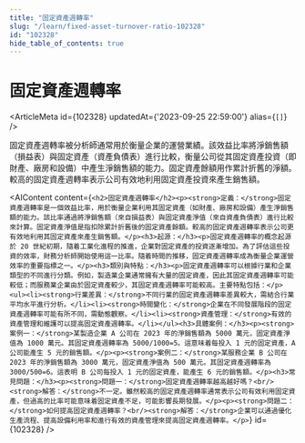 ```yaml
---
title: "固定資產週轉率"
slug: "/learn/fixed-asset-turnover-ratio-102328"
id: "102328"
hide_table_of_contents: true
---
```



# 固定資產週轉率

<ArticleMeta id={102328} updatedAt={'2023-09-25 22:59:00'} alias={`[]`} />
<div className='border-solid border-b border-t-0 my-4 border-[var(--ifm-color-gray-300)]' />

固定資產週轉率被分析師通常用於衡量企業的運營業績。該效益比率將淨銷售額（損益表）與固定資產（資產負債表）進行比較，衡量公司從其固定資產投資（即財產、廠房和設備）中產生淨銷售額的能力。固定資產餘額用作累計折舊的淨額。較高的固定資產週轉率表示公司有效地利用固定資產投資來產生銷售額。

<AIContent content={`<h2>固定資產週轉率</h2><p><strong>定義：</strong>固定資產週轉率是一個效益比率，用於衡量企業利用其固定資產（如財產、廠房和設備）產生淨銷售額的能力。該比率通過將淨銷售額（來自損益表）與固定資產淨值（來自資產負債表）進行比較來計算。固定資產淨值是指扣除累計折舊後的固定資產餘額。較高的固定資產週轉率表示公司更有效地利用其固定資產來產生銷售額。</p><h3>起源：</h3><p>固定資產週轉率的概念起源於 20 世紀初期，隨着工業化進程的推進，企業對固定資產的投資逐漸增加。為了評估這些投資的效率，財務分析師開始使用這一比率。隨着時間的推移，固定資產週轉率成為衡量企業運營效率的重要指標之一。</p><h3>類別與特點：</h3><p>固定資產週轉率可以根據行業和企業類型的不同進行分類。例如，製造業企業通常擁有大量的固定資產，因此其固定資產週轉率可能較低；而服務業企業由於固定資產較少，其固定資產週轉率可能較高。主要特點包括：</p><ul><li><strong>行業差異：</strong>不同行業的固定資產週轉率差異較大，需結合行業平均水平進行分析。</li><li><strong>時間變化：</strong>企業在不同發展階段的固定資產週轉率可能有所不同，需動態觀察。</li><li><strong>資產管理：</strong>有效的資產管理和維護可以提高固定資產週轉率。</li></ul><h3>具體案例：</h3><p><strong>案例一：</strong>某製造企業 A 公司在 2023 年的淨銷售額為 5000 萬元，固定資產淨值為 1000 萬元。其固定資產週轉率為 5000/1000=5。這意味着每投入 1 元的固定資產，A 公司能產生 5 元的銷售額。</p><p><strong>案例二：</strong>某服務企業 B 公司在 2023 年的淨銷售額為 3000 萬元，固定資產淨值為 500 萬元。其固定資產週轉率為 3000/500=6。這表明 B 公司每投入 1 元的固定資產，能產生 6 元的銷售額。</p><h3>常見問題：</h3><p><strong>問題一：</strong>固定資產週轉率越高越好嗎？<br/><strong>解答：</strong>不一定。雖然較高的固定資產週轉率通常表示公司有效利用固定資產，但過高的比率可能意味着固定資產不足，可能影響長期發展。</p><p><strong>問題二：</strong>如何提高固定資產週轉率？<br/><strong>解答：</strong>企業可以通過優化生產流程、提高設備利用率和進行有效的資產管理來提高固定資產週轉率。</p>`} id={102328} />

